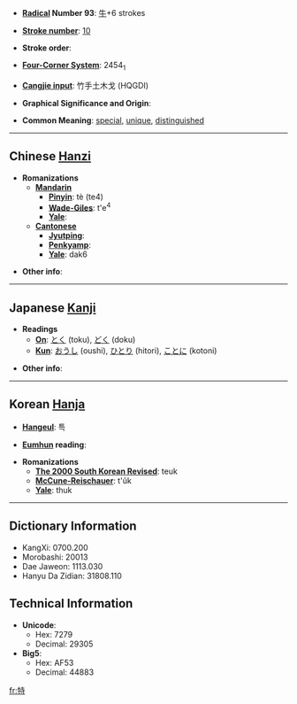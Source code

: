 * '''[[Wiktionary:Chinese radical index| Radical]] Number 93''': [[Wiktionary:Chinese radical index 牛|牛]]+6 strokes

* '''[[Wiktionary:Chinese total strokes index|Stroke number]]''': [[Wiktionary:Chinese total strokes index 10|10]]

* '''Stroke order''': 

* '''[[Wiktionary:Chinese four corner index|Four-Corner System]]''': 2454<sub>1</sub>

* '''[[Wiktionary:Chinese Cangjie index|Cangjie input]]''': 竹手土木戈 (HQGDI)

* '''Graphical Significance and Origin''': 

* '''Common Meaning''': [[special]], [[unique]], [[distinguished]]

----

== Chinese [[Hanzi]] ==

* '''Romanizations'''
** '''[[Mandarin]]'''
*** '''[[Pinyin]]''': tè (te4)
*** '''[[Wade-Giles]]''': t'e<sup>4</sup>
*** '''[[Yale]]''': 
** '''[[Cantonese]]'''
*** '''[[Jyutping]]''':
*** '''[[Penkyamp]]''': 
*** '''[[Yale]]''': dak6

* '''Other info''': 

----

== Japanese [[Kanji]] ==

* '''Readings'''
** '''[[On]]''': [[とく]] (toku), [[どく]] (doku)
** '''[[Kun]]''': [[おうし]] (oushi), [[ひとり]] (hitori), [[ことに]] (kotoni)

* '''Other info''':  

----

== Korean [[Hanja]] ==

* '''[[Hangeul]]''': 특

* '''[[Eumhun]] reading''': 

* '''Romanizations'''
** '''[[The 2000 South Korean Revised Romanization|The 2000 South Korean Revised]]''': teuk
** '''[[McCune-Reischauer]]''': t'ŭk
** '''[[Yale]]''': thuk

----

== Dictionary Information ==

* KangXi: 0700.200
* Morobashi: 20013
* Dae Jaweon: 1113.030
* Hanyu Da Zidian: 31808.110

== Technical Information ==

* '''Unicode''':
** Hex: 7279
** Decimal: 29305
* '''Big5''':
** Hex: AF53
** Decimal: 44883

[[fr:特]]
